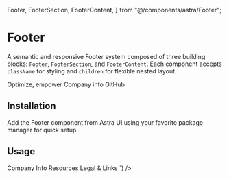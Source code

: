   Footer,
  FooterSection,
  FooterContent,
} from "@/components/astra/Footer";

# Footer

A semantic and responsive Footer system composed of three building blocks: `Footer`, `FooterSection`, and `FooterContent`. Each component accepts `className` for styling and `children` for flexible nested layout.

<div className="my-8 flex flex-col gap-4">
  <ComponentWrapper>
    <Footer>
      <FooterSection title="Acme Inc.">
        <FooterContent>Optimize, empower</FooterContent>
      </FooterSection>
      <FooterSection title="Resources">
        <FooterContent>Company info</FooterContent>
      </FooterSection>
      <FooterSection title="Connect">
        <FooterContent>GitHub</FooterContent>
      </FooterSection>
    </Footer>
  </ComponentWrapper>
</div>

## Installation

Add the Footer component from Astra UI using your favorite package manager for quick setup.

<div className="my-8 flex flex-col gap-4">
  <CommandLine command="npx astui@latest add Footer" />
  <CommandLine command="pnpm dlx astui@latest add Footer" />
</div>

## Usage

<div className="my-8 flex flex-col gap-4">
  <CommandLine
    language="tsx"
    command='import { Footer, FooterSection, FooterContent } from "@/components/astra/Footer"'
  />
  <CommandLine
    language="tsx"
    command={`<Footer className="bg-neutral-100 dark:bg-neutral-900 p-6">
  <FooterSection className="space-y-2">
    <FooterContent className="space-y-2">Company Info</FooterContent>
  </FooterSection>
  <FooterSection className="space-y-2">
    <FooterContent className="space-y-2">Resources</FooterContent>
  </FooterSection>
  <FooterSection className="space-y-2">
    <FooterContent className="space-y-2">Legal &amp; Links</FooterContent>
  </FooterSection>
</Footer>`}
  />
</div>

